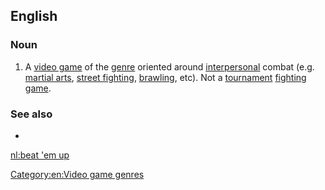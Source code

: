 ==English==

===Noun===
{{en-noun|head=[[beat]] [['em]] [[up]]}}

# {{lb|en|video games}} A [[video game]] of the [[genre]] oriented around [[interpersonal]] combat (e.g. [[martial arts]], [[street fighting]], [[brawling]], etc). Not a [[tournament]] [[fighting game]].

===See also===
* {{l|en|shoot 'em up}}

[[Category:en:Video game genres]]

[[nl:beat 'em up]]